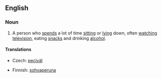 ==English==
{{wikipedia}}

===Noun===
{{en-noun|sg=[[couch]] [[potato]]|couch potatoes}}

# A person who [[spend]]s a lot of time [[sitting]] or [[lying]] down, often [[watching]] [[television]], eating [[snack]]s and drinking [[alcohol]].

====Translations====
{{trans-top|a person who spends a lot of time sitting or lying down}}
* Czech: [[pecivál]] {{m}}
{{trans-mid}}
* Finnish: [[sohvaperuna]]
{{trans-bottom}}